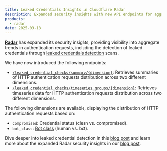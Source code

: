 ```yaml
---
title: Leaked Credentials Insights in Cloudflare Radar
description: Expanded security insights with new API endpoints for aggregated authentication request data
products:
  - radar
date: 2025-03-18
---
```


[**Radar**](/radar/) has expanded its security insights, providing visibility into aggregate trends in authentication requests,
including the detection of leaked credentials through [leaked credentials detection](/waf/detections/leaked-credentials/) scans.

We have now introduced the following endpoints:

- [`/leaked_credential_checks/summary/{dimension}`](/api/resources/radar/subresources/leaked_credentials/subresources/summary/): Retrieves summaries of HTTP authentication requests distribution across two different dimensions.
- [`/leaked_credential_checks/timeseries_groups/{dimension}`](/api/resources/radar/subresources/leaked_credentials/subresources/timeseries_groups/): Retrieves timeseries data for HTTP authentication requests distribution across two different dimensions.

The following dimensions are available, displaying the distribution of HTTP authentication requests based on:

- `compromised`: Credential status (clean vs. compromised).
- `bot_class`: [Bot class](/radar/concepts/bot-classes) (human vs. bot).

Dive deeper into leaked credential detection in this [blog post](https://blog.cloudflare.com/password-reuse-rampant-half-user-logins-compromised/) and learn more about the expanded Radar security insights in our [blog post](https://blog.cloudflare.com/cloudflare-radar-ddos-leaked-credentials-bots).
